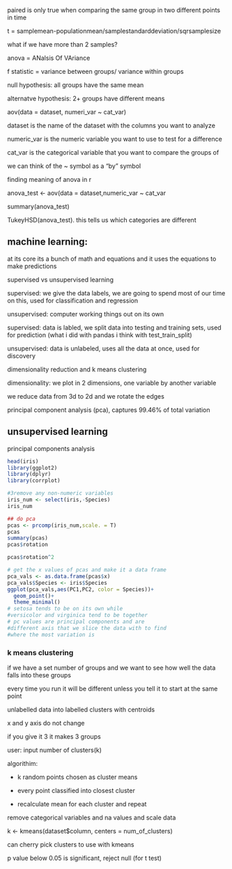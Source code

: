paired is only true when comparing the same group in two different points in time

t = samplemean-populationmean/samplestandarddeviation/sqrsamplesize

what if we have more than 2 samples?

anova = ANalsis Of VAriance

f statistic = variance between groups/ variance within groups

null hypothesis: all groups have the same mean

alternatve hypothesis: 2+ groups have different means

aov(data = dataset, numeri_var \~ cat_var)

dataset is the name of the dataset with the columns you want to analyze

numeric_var is the numeric variable you want to use to test for a difference

cat_var is the categorical variable that you want to compare the groups of

we can think of the \~ symbol as a "by" symbol

finding meaning of anova in r

anova_test \<- aov(data = dataset,numeric_var \~ cat_var

summary(anova_test)

TukeyHSD(anova_test). this tells us which categories are different

## machine learning:

at its core its a bunch of math and equations and it uses the equations to make predictions

supervised vs unsupervised learning

supervised: we give the data labels, we are going to spend most of our time on this, used for classification and regression

unsupervised: computer working things out on its own

supervised: data is labled, we split data into testing and training sets, used for prediction (what i did with pandas i think with test_train_split)

unsupervised: data is unlabeled, uses all the data at once, used for discovery

dimensionality reduction and k means clustering

dimensionality: we plot in 2 dimensions, one variable by another variable

we reduce data from 3d to 2d and we rotate the edges

principal component analysis (pca), captures 99.46% of total variation

## unsupervised learning

principal components analysis

```r
head(iris)
library(ggplot2)
library(dplyr)
library(corrplot)

#3remove any non-numeric variables
iris_num <- select(iris,-Species)
iris_num

## do pca
pcas <- prcomp(iris_num,scale. = T)
pcas
summary(pcas)
pcas$rotation

pcas$rotation^2

# get the x values of pcas and make it a data frame
pca_vals <- as.data.frame(pcas$x)
pca_vals$Species <- iris$Species
ggplot(pca_vals,aes(PC1,PC2, color = Species))+
  geom_point()+
  theme_minimal()
# setosa tends to be on its own while 
#versicolor and virginica tend to be together
# pc values are principal components and are 
#different axis that we slice the data with to find 
#where the most variation is
```

### k means clustering

if we have a set number of groups and we want to see how well the data falls into these groups

every time you run it will be different unless you tell it to start at the same point

unlabelled data into labelled clusters with centroids

x and y axis do not change

if you give it 3 it makes 3 groups

user: input number of clusters(k)

algorithim:

-   k random points chosen as cluster means

-   every point classified into closest cluster

-   recalculate mean for each cluster and repeat

remove categorical variables and na values and scale data

k \<- kmeans(dataset\$column, centers = num_of_clusters)

can cherry pick clusters to use with kmeans

p value below 0.05 is significant, reject null (for t test)
